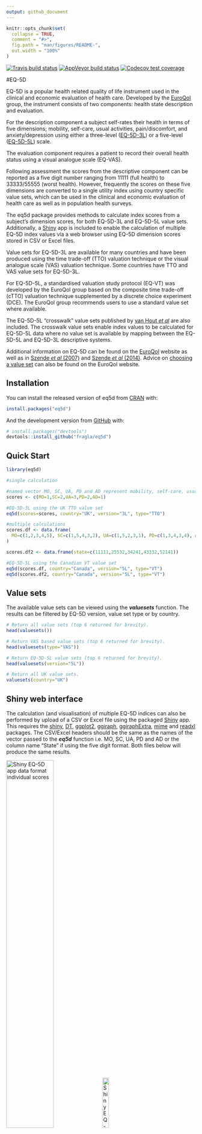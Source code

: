 ```yaml
---
output: github_document
---
```


<!-- README.md is generated from README.Rmd. Please edit that file -->

```r
knitr::opts_chunk$set(
  collapse = TRUE,
  comment = "#>",
  fig.path = "man/figures/README-",
  out.width = "100%"
)
```

<!-- badges: start -->
[![Travis build status](https://travis-ci.org/fragla/eq5d.svg?branch=master)](https://travis-ci.org/fragla/eq5d)
[![AppVeyor build status](https://ci.appveyor.com/api/projects/status/github/fragla/eq5d?branch=master&svg=true)](https://ci.appveyor.com/project/fragla/eq5d)
[![Codecov test coverage](https://codecov.io/gh/fragla/eq5d/branch/master/graph/badge.svg)](https://codecov.io/gh/fragla/eq5d?branch=master)
<!-- badges: end -->

#EQ-5D

EQ-5D is a popular health related quality of life instrument used in the clinical and economic evaluation of health care. Developed by the [EuroQol](https://www.euroqol.org) group, the instrument consists of two components: health state description and evaluation. 

For the description component a subject self-rates their health in terms of five dimensions; mobility, self-care, usual activities, pain/discomfort, and anxiety/depression using either a three-level ([EQ-5D-3L](https://euroqol.org/eq-5d-instruments/eq-5d-3l-about/)) or a five-level ([EQ-5D-5L](https://euroqol.org/eq-5d-instruments/eq-5d-5l-about/)) scale. 

The evaluation component requires a patient to record their overall health status using a visual analogue scale (EQ-VAS).

Following assessment the scores from the descriptive component can be reported as a five digit number ranging from 11111 (full health) to 33333/55555 (worst health). However, frequently the scores on these five dimensions are converted to a single utility index using country specific value sets, which can be used in the clinical and economic evaluation of health care as well as in population health surveys.

The eq5d package provides methods to calculate index scores from a subject's dimension scores, for both EQ-5D-3L and EQ-5D-5L value sets. Additionally, a [Shiny](https://shiny.rstudio.com) app is included to enable the calculation of multiple EQ-5D index values via a web browser using EQ-5D dimension scores stored in CSV or Excel files.

Value sets for EQ-5D-3L are available for many countries and have been produced using the time trade-off (TTO) valuation technique or the visual analogue scale (VAS) valuation technique.  Some countries have TTO and VAS value sets for EQ-5D-3L.

For EQ-5D-5L, a standardised valuation study protocol (EQ-VT) was developed by the EuroQol group based on the composite time trade-off (cTTO) valuation technique supplemented by a discrete choice experiment (DCE).  The EuroQol group recommends users to use a standard value set where available.

The EQ-5D-5L "crosswalk" value sets published by [van Hout *et al*](https://www.ncbi.nlm.nih.gov/pubmed/22867780) are also included. The crosswalk value sets enable index values to be calculated for EQ-5D-5L data where no value set is available by mapping between the EQ-5D-5L and EQ-5D-3L descriptive systems.

Additional information on EQ-5D can be found on the [EuroQol](https://www.euroqol.org) website as well as in [Szende *et al* (2007)]( https://www.doi.org/10.1007/1-4020-5511-0) and [Szende 
    *et al* (2014)](https://www.doi.org/10.1007/978-94-007-7596-1). Advice on [choosing a value set](https://euroqol.org/eq-5d-instruments/eq-5d-3l-about/valuation/choosing-a-value-set/
) can also be found on the EuroQol website.

## Installation

You can install the released version of eq5d from [CRAN](https://CRAN.R-project.org) with:

``` r
install.packages("eq5d")
```

And the development version from [GitHub](https://github.com/) with:

``` r
# install.packages("devtools")
devtools::install_github("fragla/eq5d")
```

## Quick Start

```r
library(eq5d)

#single calculation

#named vector MO, SC, UA, PD and AD represent mobility, self-care, usual activites, pain/discomfort and anxiety/depression, respectfully.
scores <- c(MO=1,SC=2,UA=3,PD=2,AD=1)

#EQ-5D-3L using the UK TTO value set
eq5d(scores=scores, country="UK", version="3L", type="TTO")

#multiple calculations
scores.df <- data.frame(
  MO=c(1,2,3,4,5), SC=c(1,5,4,3,2), UA=c(1,5,2,3,1), PD=c(1,3,4,3,4), AD=c(1,2,1,2,1)
)

scores.df2 <- data.frame(state=c(11111,25532,34241,43332,52141))

#EQ-5D-5L using the Canadian VT value set
eq5d(scores.df, country="Canada", version="5L", type="VT")
eq5d(scores.df2, country="Canada", version="5L", type="VT")

```

## Value sets

The available value sets can be viewed using the ***valuesets*** function. The results can be filtered by EQ-5D version, value set type or by country.

```r
# Return all value sets (top 6 returned for brevity).
head(valuesets())

# Return VAS based value sets (top 6 returned for brevity).
head(valuesets(type="VAS"))

# Return EQ-5D-5L value sets (top 6 returned for brevity).
head(valuesets(version="5L"))

# Return all UK value sets.
valuesets(country="UK")
```

## Shiny web interface

The calculation (and visualisation) of multiple EQ-5D indices can also be performed by upload of a CSV or Excel file using the packaged [Shiny](https://shiny.rstudio.com) app. This requires the [shiny](https://cran.r-project.org/package=shiny), [DT](https://cran.r-project.org/package=DT),
[ggplot2](https://cran.r-project.org/package=ggplot2),
[ggiraph](https://cran.r-project.org/package=ggiraph),
[ggiraphExtra](https://cran.r-project.org/package=ggiraphExtra),
[mime](https://cran.r-project.org/package=mime) and [readxl](https://cran.r-project.org/package=readxl) packages. The CSV/Excel headers should be the same as the names of the vector passed to the ***eq5d*** function i.e. MO, SC, UA, PD and AD or the column name "State" if using the five digit format. Both files below will produce the same results. 

![Shiny EQ-5D app data format individual scores](man/figures/shiny_app_excel_individual_scores.png){width=50%} ![Shiny EQ-5D app data format five digit score](man/figures/shiny_app_excel_five_digit.png){width=18.5%}

The app is launched using the ***shiny_eq5d*** function.

```r
shiny_eq5d()
```
Alternatively, it can be accessed without installing R/Shiny/eq5d by visiting [shinyapps.io](https://fragla.shinyapps.io/shiny-eq5d).

![Shiny EQ-5D app main screenshot](man/figures/shiny_app_screenshot_main.png)

![Shiny EQ-5D app density plot screenshot](man/figures/shiny_app_screenshot_density.png)
![Shiny EQ-5D app ecdf plot screenshot](man/figures/shiny_app_screenshot_ecdf.png)
![Shiny EQ-5D app radar plot screenshot](man/figures/shiny_app_screenshot_radar.png)

## License

This project is licensed under the MIT License - see the [LICENSE.md](https://github.com/fragla/eq5d/blob/master/LICENSE.md) file for details.

